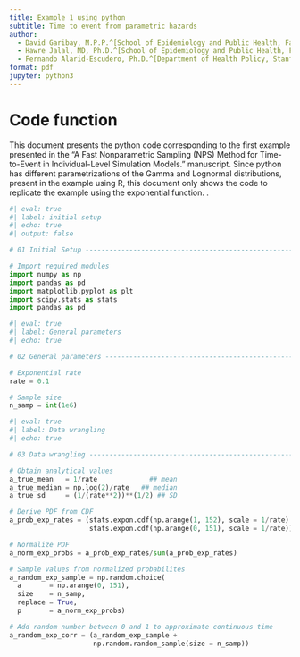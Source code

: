 ```yaml
---
title: Example 1 using python
subtitle: Time to event from parametric hazards
author:
  - David Garibay, M.P.P.^[School of Epidemiology and Public Health, Faculty of Medicine, University of Ottawa, Ottawa, ON, CA.]
  - Hawre Jalal, MD, Ph.D.^[School of Epidemiology and Public Health, Faculty of Medicine, University of Ottawa, Ottawa, ON, CA.]
  - Fernando Alarid-Escudero, Ph.D.^[Department of Health Policy, Stanford University School of Medicine, Stanford, CA, USA.] ^[Center for Health Policy, Freeman Spogli Institute, Stanford University, Stanford, CA, USA.]
format: pdf
jupyter: python3
---
```


# Code function
This document presents the python code corresponding to the first example 
presented in the "A Fast Nonparametric Sampling (NPS) Method for Time-to-Event 
in Individual-Level Simulation Models." manuscript. Since python has different
parametrizations of the Gamma and Lognormal distributions, present in the 
example using R, this document only shows the code to replicate the example 
using the exponential function. .



```python
#| eval: true
#| label: initial setup
#| echo: true
#| output: false

# 01 Initial Setup --------------------------------------------------------

# Import required modules
import numpy as np
import pandas as pd
import matplotlib.pyplot as plt
import scipy.stats as stats
import pandas as pd
```



```python
#| eval: true
#| label: General parameters
#| echo: true

# 02 General parameters -------------------------------------------------

# Exponential rate
rate = 0.1

# Sample size
n_samp = int(1e6)
```

```python
#| eval: true
#| label: Data wrangling
#| echo: true

# 03 Data wrangling -----------------------------------------------------

# Obtain analytical values
a_true_mean   = 1/rate             ## mean
a_true_median = np.log(2)/rate   ## median
a_true_sd     = (1/(rate**2))**(1/2) ## SD

# Derive PDF from CDF
a_prob_exp_rates = (stats.expon.cdf(np.arange(1, 152), scale = 1/rate) - 
                    stats.expon.cdf(np.arange(0, 151), scale = 1/rate))

# Normalize PDF
a_norm_exp_probs = a_prob_exp_rates/sum(a_prob_exp_rates)

# Sample values from normalized probabilites
a_random_exp_sample = np.random.choice(
  a       = np.arange(0, 151), 
  size    = n_samp, 
  replace = True, 
  p       = a_norm_exp_probs)

# Add random number between 0 and 1 to approximate continuous time
a_random_exp_corr = (a_random_exp_sample + 
                     np.random.random_sample(size = n_samp))

```

